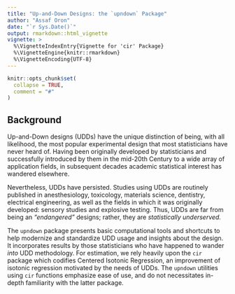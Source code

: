 ```yaml
---
title: "Up-and-Down Designs: the `upndown` Package"
author: "Assaf Oron"
date: "`r Sys.Date()`"
output: rmarkdown::html_vignette
vignette: >
  %\VignetteIndexEntry{Vignette for 'cir' Package}
  %\VignetteEngine{knitr::rmarkdown}
  %\VignetteEncoding{UTF-8}
---
```


```r
knitr::opts_chunk$set(
  collapse = TRUE,
  comment = "#"
)
```

## Background

Up-and-Down designs (UDDs) have the unique distinction of being, with all likelihood, the most popular experimental design that most statisticians have never heard of. Having been originally developed by statisticians and successfully introduced by them in the mid-20th Century to a wide array of application fields, in subsequent decades academic statistical interest has wandered elsewhere.

Nevertheless, UDDs have persisted. Studies using UDDs are routinely published in anesthesiology, toxicology, materials science, dentistry, electrical engineering, as well as the fields in which it was originally developed: sensory studies and explosive testing. Thus, UDDs are far from being an *"endangered"* designs; rather, they are *statistically underserved.*

The `upndown` package presents basic computational tools and shortcuts to help modernize and standardize UDD usage and insights about the design. It incorporates results by those statisticians who have happened to wander *into* UDD methodology. For estimation, we rely heavily upon the `cir` package which codifies Centered Isotonic Regression, an improvement of isotonic regression motivated by the needs of UDDs. The `upndown` utilities using `cir` functions emphasize ease of use, and do not necessitates in-depth familiarity with the latter package.

